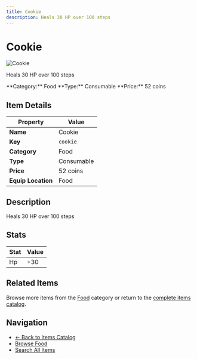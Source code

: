 ```yaml
---
title: Cookie
description: Heals 30 HP over 100 steps
---
```


# Cookie

<div className="flex items-start gap-6 mb-8">
  <div className="flex-shrink-0">
    <img src="/assets/resources/cooking/cookie.png" alt="Cookie" className="w-24 h-24 border rounded-lg" />
  </div>
  <div className="flex-1">
    <div className="space-y-2">
      <p className="text-lg text-muted-foreground">Heals 30 HP over 100 steps</p>
      <div className="flex flex-wrap gap-4 text-sm">
        <span className="px-2 py-1 bg-blue-100 dark:bg-blue-900 rounded-md">
          **Category:** Food
        </span>
        <span className="px-2 py-1 bg-green-100 dark:bg-green-900 rounded-md">
          **Type:** Consumable
        </span>
        <span className="px-2 py-1 bg-yellow-100 dark:bg-yellow-900 rounded-md">
          **Price:** 52 coins
        </span>
      </div>
    </div>
  </div>
</div>

## Item Details

| Property | Value |
|----------|-------|
| **Name** | Cookie |
| **Key** | `cookie` |
| **Category** | Food |
| **Type** | Consumable |
| **Price** | 52 coins |
| **Equip Location** | Food |

## Description

Heals 30 HP over 100 steps


## Stats

| Stat | Value |
|------|-------|
| Hp | +30 |


## Related Items

Browse more items from the [Food](/docs/items#food) category or return to the [complete items catalog](/docs/items).

## Navigation

- [← Back to Items Catalog](/docs/items)
- [Browse Food](/docs/items#food)
- [Search All Items](/search)
